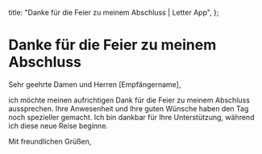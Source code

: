   title: "Danke für die Feier zu meinem Abschluss | Letter App",
};

# Danke für die Feier zu meinem Abschluss

Sehr geehrte Damen und Herren [Empfängername],

ich möchte meinen aufrichtigen Dank für die Feier zu meinem Abschluss aussprechen. Ihre Anwesenheit und Ihre guten Wünsche haben den Tag noch spezieller gemacht. Ich bin dankbar für Ihre Unterstützung, während ich diese neue Reise beginne.

Mit freundlichen Grüßen,
